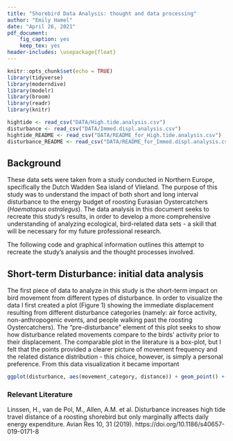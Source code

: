```yaml
---
title: "Shorebird Data Analysis: thought and data processing"
author: "Emily Hamel"
date: "April 26, 2021"
pdf_document: 
    fig_caption: yes
    keep_tex: yes
header-includes: \usepackage{float}
---
```


```r
knitr::opts_chunk$set(echo = TRUE)
library(tidyverse)
library(moderndive)
library(modelr)
library(broom)
library(readr)
library(knitr)
```
```r
hightide <- read_csv("DATA/High.tide.analysis.csv")
disturbance <- read_csv("DATA/Immed.displ.analysis.csv")
hightide_README <- read_csv("DATA/README_for_High.tide.analysis.csv")
disturbance_README <- read_csv("DATA/README_for_Immed.displ.analysis.csv")
```

## Background

These data sets were taken from a study conducted in Northern Europe, specifically the Dutch Wadden Sea island of Vlieland. The purpose of this study was to understand the impact of both short and long interval disturbance to the energy budget of roosting Eurasian Oystercatchers (*Haematopus ostralegus*).
The data analysis in this document seeks to recreate this study's results, in order to develop a more comprehensive understanding of analyzing ecological, bird-related data sets - a skill that will be necessary for my future professional research.

The following code and graphical information outlines this attempt to recreate the study's analysis and the thought processes involved. 

## Short-term Disturbance: initial data analysis 

The first piece of data to analyze in this study is the short-term impact on bird movement from different types of disturbance. In order to visualize the data I first created a plot (Figure 1) showing the immediate displacement resulting from different disturbance categories (namely: air force activity, non-anthropogenic events, and people walking past the roosting Oystercatchers). The "pre-disturbance" element of this plot seeks to show how disturbance related movements compare to the birds' activity prior to their displacement. The comparable plot in the literature is a box-plot, but I felt that the points provided a clearer picture of movement frequency and the related distance distribution - this choice, however, is simply a personal preference. 
From this data visualization it became important 

```r
ggplot(disturbance, aes(movement_category, distance)) + geom_point() + labs(x = "Movement Category", y = "Immediate Displacement Distance (km)", title = "Immediate Displacement as a Result of Disturbance")
```


### Relevant Literature
Linssen, H., van de Pol, M., Allen, A.M. et al. Disturbance increases high tide travel distance of a roosting shorebird but only marginally affects daily energy expenditure. Avian Res 10, 31 (2019). https://doi.org/10.1186/s40657-019-0171-8


